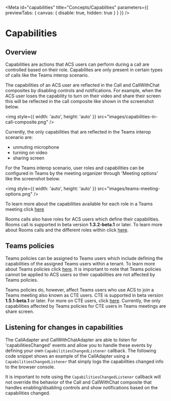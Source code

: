

<Meta
  id="capabilities"
  title="Concepts/Capablities"
  parameters={{ previewTabs: { canvas: { disable: true, hidden: true } } }}
/>

# Capabilities

## Overview

Capabilities are actions that ACS users can perform during a call are controlled based on their role. Capabilites are only
present in certain types of calls like the Teams interop scenario.

The capabilities of an ACS user are reflected in the Call and CallWithChat composites by disabling controls and notifications.
For example, when the ACS user loses the capability to turn on their video and share their screen this will be reflected in
the call composite like shown in the screenshot below.

<img style={{ width: 'auto', height: 'auto' }} src="images/capabilities-in-call-composite.png" />

Currently, the only capabilities that are reflected in the Teams interop scenario are:

- unmuting microphone
- turning on video
- sharing screen

For the Teams interop scenario, user roles and capabilities can be configured in Teams by the meeting organizer through
'Meeting options' like the screenshot below.

<img style={{ width: 'auto', height: 'auto' }} src="images/teams-meeting-options.png" />

To learn more about the capabilities available for each role in a Teams meeting click
[here](https://support.microsoft.com/en-us/office/roles-in-microsoft-teams-meetings-c16fa7d0-1666-4dde-8686-0a0bfe16e019)

Rooms calls also have roles for ACS users which define their capabilities. Rooms call is supported in beta version
**1.3.2-beta.1** or later. To learn more about Rooms calls and the different roles within click [here](path=/docs/rooms).

## Teams policies

Teams policies can be assigned to Teams users which include defining the capabilities of the assigned Teams users within
a tenant. To learn more about Teams policies click
[here](https://learn.microsoft.com/en-us/microsoftteams/assign-policies-users-and-groups). It is important to note that
Teams policies cannot be applied to ACS users so their capabilities are not affected by Teams policies.

Teams policies do, however, affect Teams users who use ACS to join a Teams meeting also known as CTE users. CTE is
supported in beta version **1.5.1-beta.1** or later. For more on CTE users, click
[here](path=/docs/communicationasteamsuser--page). Currently, the only capabilities affected by Teams policies for CTE
users in Teams meetings are share screen.

## Listening for changes in capabilities

The CallAdapter and CallWithChatAdapter are able to listen for 'capabilitiesChanged' events and allow you to handle
these events by defining your own `CapabilitiesChangedListener` callback. The following code snippet shows an example
of the CallAdapter using a `CapabilitiesChangedListener` that simply logs the capabilities changed info to the browser
console.

<Source code={CapabilitiesChangedListenerSnippetText} />

It is important to note using the `CapabilitiesChangedListener` callback will not override the behavior of the Call and
CallWithChat composite that handles enabling/disabling controls and show notifications based on the capabilities
changed.
